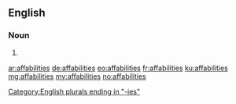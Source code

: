 ==English==

===Noun===
{{head|en|plural}}

# {{plural of|affability|lang=en|nocat=1}}

[[Category:English plurals ending in "-ies"]]

[[ar:affabilities]]
[[de:affabilities]]
[[eo:affabilities]]
[[fr:affabilities]]
[[ku:affabilities]]
[[mg:affabilities]]
[[my:affabilities]]
[[no:affabilities]]
